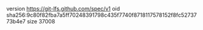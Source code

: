 version https://git-lfs.github.com/spec/v1
oid sha256:9c80f82fba7a5ff70248391798c435f7740f8718117578152f8fc5273773b4e7
size 37008
